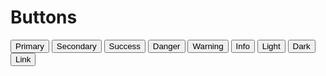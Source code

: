 <!-- Colors.stories.mdx -->


<Meta title="Styles/Bootstrap/Buttons" />

# Buttons

<Canvas>
  <div>
    <button type="button" class="btn btn-primary">
      Primary
    </button>
    <button type="button" class="btn btn-secondary">
      Secondary
    </button>
    <button type="button" class="btn btn-success">
      Success
    </button>
    <button type="button" class="btn btn-danger">
      Danger
    </button>
    <button type="button" class="btn btn-warning">
      Warning
    </button>
    <button type="button" class="btn btn-info">
      Info
    </button>
    <button type="button" class="btn btn-light">
      Light
    </button>
    <button type="button" class="btn btn-dark">
      Dark
    </button>
    <button type="button" class="btn btn-link">
      Link
    </button>
  </div>
</Canvas>

